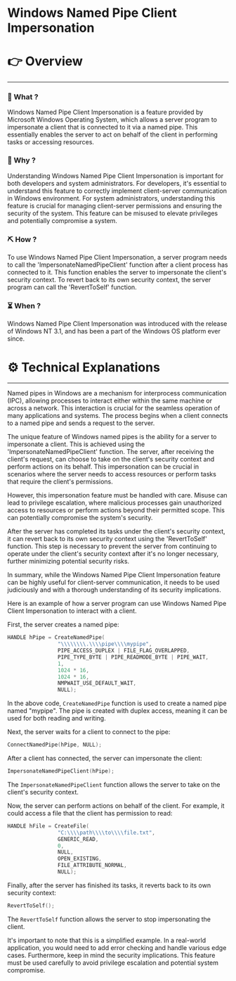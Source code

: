 # Windows Named Pipe Client Impersonation


# 👉 Overview

---

### 👀 What ?

Windows Named Pipe Client Impersonation is a feature provided by Microsoft Windows Operating System, which allows a server program to impersonate a client that is connected to it via a named pipe. This essentially enables the server to act on behalf of the client in performing tasks or accessing resources.


### 🧐 Why ?

Understanding Windows Named Pipe Client Impersonation is important for both developers and system administrators. For developers, it's essential to understand this feature to correctly implement client-server communication in Windows environment. For system administrators, understanding this feature is crucial for managing client-server permissions and ensuring the security of the system. This feature can be misused to elevate privileges and potentially compromise a system.


### ⛏️ How ?

To use Windows Named Pipe Client Impersonation, a server program needs to call the 'ImpersonateNamedPipeClient' function after a client process has connected to it. This function enables the server to impersonate the client's security context. To revert back to its own security context, the server program can call the 'RevertToSelf' function.


### ⏳ When ?

Windows Named Pipe Client Impersonation was introduced with the release of Windows NT 3.1, and has been a part of the Windows OS platform ever since.


# ⚙️ Technical Explanations

---

Named pipes in Windows are a mechanism for interprocess communication (IPC), allowing processes to interact either within the same machine or across a network. This interaction is crucial for the seamless operation of many applications and systems. The process begins when a client connects to a named pipe and sends a request to the server.

The unique feature of Windows named pipes is the ability for a server to impersonate a client. This is achieved using the 'ImpersonateNamedPipeClient' function. The server, after receiving the client's request, can choose to take on the client's security context and perform actions on its behalf. This impersonation can be crucial in scenarios where the server needs to access resources or perform tasks that require the client's permissions.

However, this impersonation feature must be handled with care. Misuse can lead to privilege escalation, where malicious processes gain unauthorized access to resources or perform actions beyond their permitted scope. This can potentially compromise the system's security.

After the server has completed its tasks under the client's security context, it can revert back to its own security context using the 'RevertToSelf' function. This step is necessary to prevent the server from continuing to operate under the client's security context after it's no longer necessary, further minimizing potential security risks.

In summary, while the Windows Named Pipe Client Impersonation feature can be highly useful for client-server communication, it needs to be used judiciously and with a thorough understanding of its security implications.

Here is an example of how a server program can use Windows Named Pipe Client Impersonation to interact with a client.

First, the server creates a named pipe:

```cpp
HANDLE hPipe = CreateNamedPipe(
                "\\\\\\\\.\\\\pipe\\\\mypipe",
                PIPE_ACCESS_DUPLEX | FILE_FLAG_OVERLAPPED,
                PIPE_TYPE_BYTE | PIPE_READMODE_BYTE | PIPE_WAIT,
                1,
                1024 * 16,
                1024 * 16,
                NMPWAIT_USE_DEFAULT_WAIT,
                NULL);

```

In the above code, `CreateNamedPipe` function is used to create a named pipe named "mypipe". The pipe is created with duplex access, meaning it can be used for both reading and writing.

Next, the server waits for a client to connect to the pipe:

```cpp
ConnectNamedPipe(hPipe, NULL);

```

After a client has connected, the server can impersonate the client:

```cpp
ImpersonateNamedPipeClient(hPipe);

```

The `ImpersonateNamedPipeClient` function allows the server to take on the client's security context.

Now, the server can perform actions on behalf of the client. For example, it could access a file that the client has permission to read:

```cpp
HANDLE hFile = CreateFile(
                "C:\\\\path\\\\to\\\\file.txt",
                GENERIC_READ,
                0,
                NULL,
                OPEN_EXISTING,
                FILE_ATTRIBUTE_NORMAL,
                NULL);

```

Finally, after the server has finished its tasks, it reverts back to its own security context:

```cpp
RevertToSelf();

```

The `RevertToSelf` function allows the server to stop impersonating the client.

It's important to note that this is a simplified example. In a real-world application, you would need to add error checking and handle various edge cases. Furthermore, keep in mind the security implications. This feature must be used carefully to avoid privilege escalation and potential system compromise.
